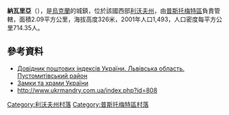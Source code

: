 {{coord|49|44|51|N|23|55|17|E|scale:100000|display=title}}

'''納瓦里亞'''（{{lang-uk|Наварія}}），是[[烏克蘭|烏克蘭]]的城鎮，位於該國西部[[利沃夫州|利沃夫州]]，由[[普斯托梅特區|普斯托梅特區]]負責管轄，面積2.09平方公里，海拔高度326米，2001年人口1,493，人口密度每平方公里714.35人。

==參考資料==
*[http://www.uaidx.com/13/298/index Довідник поштових індексів України. Львівська область. Пустомитівський район] {{Wayback|url=http://www.uaidx.com/13/298/index |date=20161011013019 }}
* [http://www.castles.com.ua/navaria.html Замки та храми України]
* http://www.ukrmandry.com.ua/index.php?id=808

[[Category:利沃夫州村落|Category:利沃夫州村落]]
[[Category:普斯托梅特區村落|Category:普斯托梅特區村落]]


{{Lviv-geo-stub}}